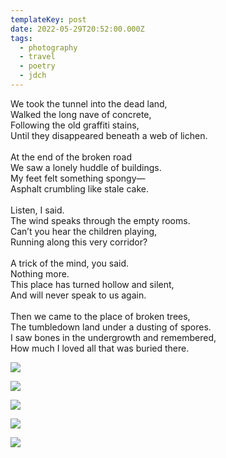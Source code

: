 ```yaml
---
templateKey: post
date: 2022-05-29T20:52:00.000Z
tags:
  - photography
  - travel
  - poetry
  - jdch
---
```

We took the tunnel into the dead land,<br/>
Walked the long nave of concrete,<br/>
Following the old graffiti stains,<br/>
Until they disappeared beneath a web of lichen.<br/><br/>
At the end of the broken road<br/>
We saw a lonely huddle of buildings.<br/>
My feet felt something spongy—<br/>
Asphalt crumbling like stale cake.<br/><br/>
Listen, I said.<br/>
The wind speaks through the empty rooms.<br/>
Can’t you hear the children playing,<br/>
Running along this very corridor?<br/><br/>
A trick of the mind, you said.<br/>
Nothing more.<br/>
This place has turned hollow and silent,<br/>
And will never speak to us again.<br/><br/>
Then we came to the place of broken trees,<br/>
The tumbledown land under a dusting of spores.<br/>
I saw bones in the undergrowth and remembered,<br/>
How much I loved all that was buried there.

![](../../assets/photos/20220529-IMG_1934.jpg)

![](../../assets/photos/20220530-IMG_2061.jpg)

![](../../assets/photos/20220530-IMG_1974.jpg)

![](../../assets/photos/20220530-IMG_2002.jpg)

![](../../assets/photos/20220530-IMG_2029.jpg)
